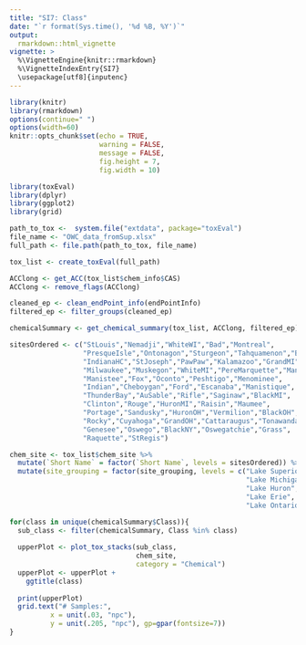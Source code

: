 ```yaml
---
title: "SI7: Class"
date: "`r format(Sys.time(), '%d %B, %Y')`"
output: 
  rmarkdown::html_vignette
vignette: >
  %\VignetteEngine{knitr::rmarkdown}
  %\VignetteIndexEntry{SI7}
  \usepackage[utf8]{inputenc}
---
```



```r
library(knitr)
library(rmarkdown)
options(continue=" ")
options(width=60)
knitr::opts_chunk$set(echo = TRUE,
                      warning = FALSE,
                      message = FALSE,
                      fig.height = 7,
                      fig.width = 10)
```





```r
library(toxEval)
library(dplyr)
library(ggplot2)
library(grid)

path_to_tox <-  system.file("extdata", package="toxEval")
file_name <- "OWC_data_fromSup.xlsx"
full_path <- file.path(path_to_tox, file_name)

tox_list <- create_toxEval(full_path)

ACClong <- get_ACC(tox_list$chem_info$CAS)
ACClong <- remove_flags(ACClong)

cleaned_ep <- clean_endPoint_info(endPointInfo)
filtered_ep <- filter_groups(cleaned_ep)

chemicalSummary <- get_chemical_summary(tox_list, ACClong, filtered_ep)

sitesOrdered <- c("StLouis","Nemadji","WhiteWI","Bad","Montreal",
                  "PresqueIsle","Ontonagon","Sturgeon","Tahquamenon","Burns",
                  "IndianaHC","StJoseph","PawPaw","Kalamazoo","GrandMI",
                  "Milwaukee","Muskegon","WhiteMI","PereMarquette","Manitowoc",
                  "Manistee","Fox","Oconto","Peshtigo","Menominee",
                  "Indian","Cheboygan","Ford","Escanaba","Manistique",
                  "ThunderBay","AuSable","Rifle","Saginaw","BlackMI",
                  "Clinton","Rouge","HuronMI","Raisin","Maumee",
                  "Portage","Sandusky","HuronOH","Vermilion","BlackOH",
                  "Rocky","Cuyahoga","GrandOH","Cattaraugus","Tonawanda",
                  "Genesee","Oswego","BlackNY","Oswegatchie","Grass",
                  "Raquette","StRegis")

chem_site <- tox_list$chem_site %>%
  mutate(`Short Name` = factor(`Short Name`, levels = sitesOrdered)) %>%
  mutate(site_grouping = factor(site_grouping, levels = c("Lake Superior",
                                                          "Lake Michigan",
                                                          "Lake Huron",
                                                          "Lake Erie",
                                                          "Lake Ontario")))

for(class in unique(chemicalSummary$Class)){
  sub_class <- filter(chemicalSummary, Class %in% class)
  
  upperPlot <- plot_tox_stacks(sub_class, 
                               chem_site, 
                               category = "Chemical")
  upperPlot <- upperPlot +
    ggtitle(class)
    
  print(upperPlot)
  grid.text("# Samples:", 
          x = unit(.03, "npc"), 
          y = unit(.205, "npc"), gp=gpar(fontsize=7))
}



```